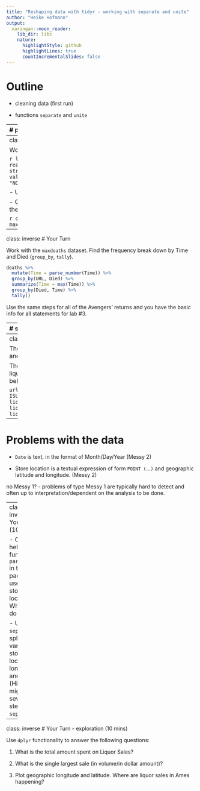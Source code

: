 ```yaml
---
title: "Reshaping data with tidyr - working with separate and unite"
author: "Heike Hofmann"
output:
  xaringan::moon_reader:
    lib_dir: libs
    nature:
      highlightStyle: github
      highlightLines: true
      countIncrementalSlides: false
---
```

# Outline

- cleaning data (first run)

- functions `separate` and `unite`


---
# parse_number 

the tidyverse package `readr` contains function `parse_number`

```r
library(readr)
x <- c("3.14", "5.2%", "$10", "5,321.00")
x
parse_number(x)
```
---
class: inverse
# Your Turn

Work on the previously created data frame `returns`.

```r
library(tidyverse)
av <- read.csv("https://raw.githubusercontent.com/fivethirtyeight/data/master/avengers/avengers.csv", stringsAsFactors = FALSE)
deaths <- av %>% 
  pivot_longer(starts_with("Death"), 
               names_to="Time", values_to = "Died") %>%
  select(URL, Name.Alias, Time, Died) %>%
  filter(Died %in% c("YES", "NO"))
```

- Use `parse_number` to extract from the variable `Time` a number. Inspect the result.

- Group by Avenger (use URL) and `Died`. Find the maximum of `Time`. Call the result `maxdeaths`. Interpret the resulting data set.

```r
deaths %>% 
  mutate(Time = parse_number(Time)) %>%
  group_by(URL, Died) %>% 
  summarize(Time = max(Time)) %>% 
  head(10)
```
---
class: inverse
# Your Turn

Work with the `maxdeaths` dataset. Find the frequency break down by Time and Died (`group_by`, `tally`).

```r
deaths %>% 
  mutate(Time = parse_number(Time)) %>%
  group_by(URL, Died) %>% 
  summarize(Time = max(Time)) %>% 
  group_by(Died, Time) %>%
  tally()
```
Use the same steps for all of the Avengers' returns and you have the basic info for all statements for lab #3.

---
# separate

Messy (2): Multiple variables are stored in one column

```r
library(tidyverse)
df <- data.frame(x = c(NA, "a.b", "a.d", "b.c"))
df
df %>% separate(x, into = c("A", "B"))
```

---
class: inverse
# Your Turn (5 min)


The Iowa Data Portal is a wealth of information on and about the State of Iowa. 

The website 
[Liquor Sales](https://data.iowa.gov/Sales-Distribution/Iowa-Liquor-Sales/m3tr-qhgy) provides data on every liquor sale in a licensed store in Iowa. The code below reads (part of) the data into an R session.

```
url <- "https://github.com/ds202-at-ISU/materials/blob/master/03_tidyverse/data/ames-liquor.rds?raw=TRUE"
download.file(url, "ames-liquor.rds", mode="wb")
ames <- readRDS("ames-liquor.rds")
```


---

# Problems with the data

- `Date` is text, in the format of Month/Day/Year (Messy 2)

- Store location is a textual expression of form `POINT (`...`)` and geographic latitude and longitude. (Messy 2)


no Messy 1? - problems of type Messy 1 are typically hard to detect and often up to interpretation/dependent on the analysis to be done.

---
class: inverse
# Your Turn (10 min)


- Check the help for the function `parse_number` in the `readr` package and use it on the store location. What result do you get?

- Use `separate` to split the variable for store location into longitude and latitude.
 (Hint - you might need several steps of `separate`)

---
class: inverse
# Your Turn - exploration (10 mins)

Use `dplyr` functionality to answer the following questions:

  1. What is the total amount spent on Liquor Sales?

  2. What is the single largest sale (in volume/in dollar amount)?

  4. Plot geographic longitude and latitude. Where are liquor sales in Ames happening? 


